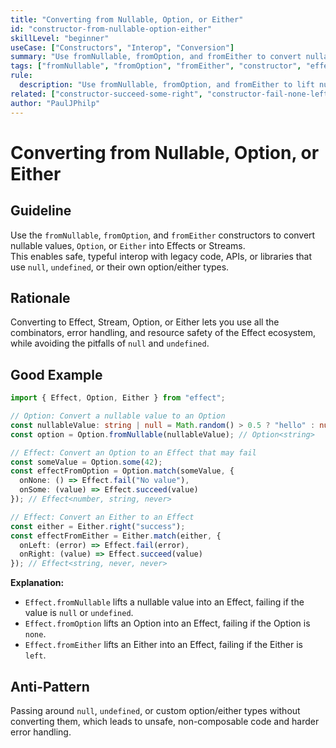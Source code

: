 ```yaml
---
title: "Converting from Nullable, Option, or Either"
id: "constructor-from-nullable-option-either"
skillLevel: "beginner"
useCase: ["Constructors", "Interop", "Conversion"]
summary: "Use fromNullable, fromOption, and fromEither to convert nullable values, Option, or Either into Effects or Streams, enabling safe and composable interop."
tags: ["fromNullable", "fromOption", "fromEither", "constructor", "effect", "stream", "option", "either", "interop", "conversion"]
rule:
  description: "Use fromNullable, fromOption, and fromEither to lift nullable values, Option, or Either into Effects or Streams for safe, typeful interop."
related: ["constructor-succeed-some-right", "constructor-fail-none-left"]
author: "PaulJPhilp"
---
```


# Converting from Nullable, Option, or Either

## Guideline

Use the `fromNullable`, `fromOption`, and `fromEither` constructors to convert nullable values, `Option`, or `Either` into Effects or Streams.  
This enables safe, typeful interop with legacy code, APIs, or libraries that use `null`, `undefined`, or their own option/either types.

## Rationale

Converting to Effect, Stream, Option, or Either lets you use all the combinators, error handling, and resource safety of the Effect ecosystem, while avoiding the pitfalls of `null` and `undefined`.

## Good Example

```typescript
import { Effect, Option, Either } from "effect";

// Option: Convert a nullable value to an Option
const nullableValue: string | null = Math.random() > 0.5 ? "hello" : null;
const option = Option.fromNullable(nullableValue); // Option<string>

// Effect: Convert an Option to an Effect that may fail
const someValue = Option.some(42);
const effectFromOption = Option.match(someValue, {
  onNone: () => Effect.fail("No value"),
  onSome: (value) => Effect.succeed(value)
}); // Effect<number, string, never>

// Effect: Convert an Either to an Effect
const either = Either.right("success");
const effectFromEither = Either.match(either, {
  onLeft: (error) => Effect.fail(error),
  onRight: (value) => Effect.succeed(value)
}); // Effect<string, never, never>
```

**Explanation:**  
- `Effect.fromNullable` lifts a nullable value into an Effect, failing if the value is `null` or `undefined`.
- `Effect.fromOption` lifts an Option into an Effect, failing if the Option is `none`.
- `Effect.fromEither` lifts an Either into an Effect, failing if the Either is `left`.

## Anti-Pattern

Passing around `null`, `undefined`, or custom option/either types without converting them, which leads to unsafe, non-composable code and harder error handling.